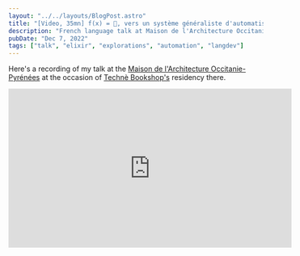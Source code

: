 ```yaml
---
layout: "../../layouts/BlogPost.astro"
title: "[Video, 35mn] f(x) = 📖, vers un système généraliste d'automatisation du design en Elixir ?"
description: "French language talk at Maison de l'Architecture Occitanie-Pyrénées about creating domain-specific languages for automating design workflows"
pubDate: "Dec 7, 2022"
tags: ["talk", "elixir", "explorations", "automation", "langdev"]
---
```


Here's a recording of my talk at the [Maison de l'Architecture Occitanie-Pyrénées](https://maop.fr/) at the occasion of [Technè Bookshop's](https://techne-bookshop.fr/) residency there.

<iframe width="560" height="315" src="https://www.youtube.com/embed/mB4myRtvG60" title="YouTube video player" frameborder="0" allow="accelerometer; autoplay; clipboard-write; encrypted-media; gyroscope; picture-in-picture" allowfullscreen></iframe>
